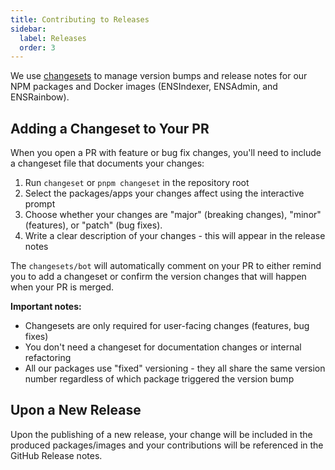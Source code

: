```yaml
---
title: Contributing to Releases
sidebar:
  label: Releases
  order: 3
---
```



We use [changesets](https://github.com/changesets/changesets) to manage version bumps and release notes for our NPM packages and Docker images (ENSIndexer, ENSAdmin, and ENSRainbow).

## Adding a Changeset to Your PR

When you open a PR with feature or bug fix changes, you'll need to include a changeset file that documents your changes:

1. Run `changeset` or `pnpm changeset` in the repository root
2. Select the packages/apps your changes affect using the interactive prompt
3. Choose whether your changes are "major" (breaking changes), "minor" (features), or "patch" (bug fixes).
4. Write a clear description of your changes - this will appear in the release notes

The `changesets/bot` will automatically comment on your PR to either remind you to add a changeset or confirm the version changes that will happen when your PR is merged.

**Important notes:**
- Changesets are only required for user-facing changes (features, bug fixes)
- You don't need a changeset for documentation changes or internal refactoring
- All our packages use "fixed" versioning - they all share the same version number regardless of which package triggered the version bump

## Upon a New Release

Upon the publishing of a new release, your change will be included in the produced packages/images and your contributions will be referenced in the GitHub Release notes.
